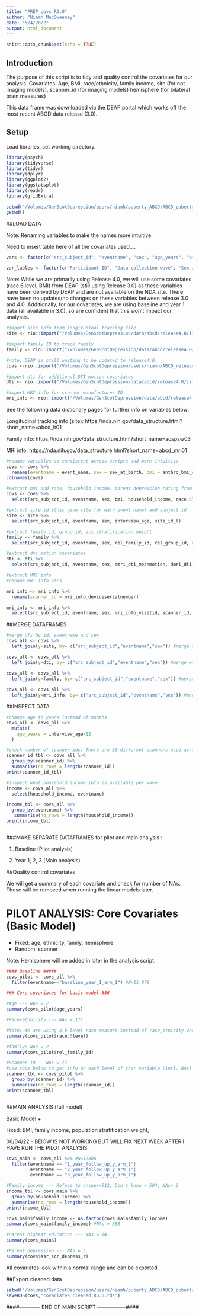 ```yaml
---
title: "PREP_covs_R3.0"
author: "Niamh MacSweeney"
date: "5/4/2022"
output: html_document
---
```


```r
knitr::opts_chunk$set(echo = TRUE)
```

## Introduction

The purpose of this script is to tidy and quality control the covariates for our analysis.
Covariates: Age, BMI, race/ethnicity, family income, site (for not imaging models), scanner_id (for imaging models) hemisphere (for bilateral brain measures)

This data frame was downloaded via the DEAP portal which works off the most recent ABCD data release (3.0). 

## Setup

Load libraries, set working directory.

```r

library(psych)
library(tidyverse)
library(tidyr)
library(dplyr)
library(ggplot2)
library(ggstatsplot)
library(readr)
library(gridExtra)

setwd("/Volumes/GenScotDepression/users/niamh/puberty_ABCD/ABCD_puberty_depression/prep")
getwd()

```

##LOAD DATA

Note: Renaming variables to make the names more intuitive. 

Need to insert table here of all the covariates used.... 

```r

vars <- factor(c("src_subject_id", "eventname", "sex", "age_years", "bmi", "race.6level", "demo_comb_income_p",  "abcd_site", "high.educ", "fsqc_qu_motion", "asr_scr_depress_r", "rel_family_id"))

var_lables <- factor(c("Participant ID", "Data collection wave", "Sex at birth", "Age in years", "Body Mass Index", "Race (6-level categorisation", "Household income", "Study site", "Highest education of parents", "FreeSurfer QC motion", "Parent (self-report) depressive problems", "Family ID"))

```

Note: While we are primarily using Release 4.0, we will use some covariates (race.6.level, BMI) from DEAP (still using Release 3.0) as these variables have been derived by DEAP and are not available on the NDA site. There have been no updates/no changes on these variables between release 3.0 and 4.0. Additionally, for our covariates, we are using baseline and year 1 data (all available in 3.0), so are confident that this won't impact our analyses. 


```r
#import site info from longitudinal tracking file
site <- rio::import("/Volumes/GenScotDepression/data/abcd/release4.0/iii.data/Culture_and_Environment/abcd_lt01.rds")

#import family ID to track family
family <- rio::import("/Volumes/GenScotDepression/data/abcd/release4.0/iii.data/Culture_and_Environment/acspsw03.rds")

#note: DEAP is still waiting to be updated to release4.0.
covs <-rio::import("/Volumes/GenScotDepression/users/niamh/ABCD_release3.0/iii.data/DEAP_data_downloads/covs_puberty_RR.rds") 

#import dti for additional DTI motion covariates 
dti <- rio::import("/Volumes/GenScotDepression/data/abcd/release4.0/iii.data/MRI_T_roi/abcd_dti_p101.rds")

#import MRI info for scanner manufacturer ID
mri_info <- rio::import("/Volumes/GenScotDepression/data/abcd/release4.0/iii.data/MRI_T_roi/abcd_mri01.rds")
```

See the following data dictionary pages for further info on variables below:

Longitudinal tracking info (site): https://nda.nih.gov/data_structure.html?short_name=abcd_lt01

Family info: https://nda.nih.gov/data_structure.html?short_name=acspsw03

MRI info: https://nda.nih.gov/data_structure.html?short_name=abcd_mri01

```r
#rename variables so consistent across scripts and more intuitive
covs <- covs %>% 
  rename(eventname = event_name, sex = sex_at_birth, bmi = anthro_bmi_calc, household_income = household.income)
colnames(covs)

#extract bmi and race, household income, parent depression rating from covs df
covs <- covs %>% 
  select(src_subject_id, eventname, sex, bmi, household_income, race.6level, asr_scr_depress_r)

#extract site id (this give site for each event name) and subject id 
site <- site %>% 
  select(src_subject_id, eventname, sex, interview_age, site_id_l)

#extract family id, group id, acs stratification weight 
family <- family %>% 
  select(src_subject_id, eventname, sex, rel_family_id, rel_group_id, acs_raked_propensity_score)

#extract dti motion covariates 
dti <- dti %>% 
  select(src_subject_id, eventname, sex, dmri_dti_meanmotion, dmri_dti_meanrot, dmri_dti_meantrans)

#extract MRI info
#rename MRI info vars 

mri_info <- mri_info %>% 
  rename(scanner_id = mri_info_deviceserialnumber)

mri_info <- mri_info %>% 
  select(src_subject_id, eventname, sex, mri_info_visitid, scanner_id, mri_info_studydate)
```

##MERGE DATAFRAMES

```r

#merge dfs by id, eventname and sex
covs_all <- covs %>% 
  left_join(y=site, by= c("src_subject_id","eventname","sex")) #merge covs and site

covs_all <- covs_all %>% 
  left_join(y=dti, by= c("src_subject_id","eventname","sex")) #merge with dti

covs_all <- covs_all %>% 
  left_join(y=family, by= c("src_subject_id","eventname","sex")) #merge with family
                     
covs_all <- covs_all %>% 
  left_join(y=mri_info, by= c("src_subject_id","eventname","sex")) #merge with mri info

```
##INSPECT DATA

```r

#change age to years instead of months 
covs_all <- covs_all %>%
  mutate(
    age_years = interview_age/12 
  )

#check number of scanner ids: There are 30 different scanners used across 21 sites 
scanner_id_tbl <- covs_all %>%
  group_by(scanner_id) %>% 
  summarise(no_rows = length(scanner_id))
print(scanner_id_tbl)

#inspect what household income info is available per wave
income <- covs_all %>% 
  select(household_income, eventname)

income_tbl <- covs_all %>%
  group_by(eventname) %>% 
   summarise(no_rows = length(household_income))
print(income_tbl)



```

###MAKE SEPARATE DATAFRAMES for pilot and main analysis :

1. Baseline (Pilot analysis)

2. Year 1, 2, 3 (Main analysis)


##Quality control covariates

We will get a summary of each covariate and check for number of NAs. These will be removed when running the linear models later.  

# PILOT ANALYSIS: Core Covariates (Basic Model)

- Fixed: age, ethnicity, family, hemisphere
- Random: scanner

Note: Hemisphere will be added in later in the analysis script. 

```r
#### Baseline #####
covs_pilot <- covs_all %>% 
  filter(eventname=="baseline_year_1_arm_1") #N=11,878

### Core covariates for basic model ###

#Age --- NAs = 2
summary(covs_pilot$age_years)

#Race/ethnicity --- NAs = 171

#Note: We are using a 6-level race measure instead of race_etnicity variable in an effort to make the measure more representative. "race.6level" includes White, Black, Asian, AIAN/NHPI (Asian Indian/Alaskan American/Native Hawaiian/Pacific Islander), Other, Mixed. 
summary(covs_pilot$race.6level)

#family: NAs = 2
summary(covs_pilot$rel_family_id)

#Scanner ID--- NAs = 77
#use code below to get info on each level of char variable (incl. NAs)
scanner_tbl <- covs_pilot %>%
  group_by(scanner_id) %>% 
  summarise(no_rows = length(scanner_id))
print(scanner_tbl)



```

##MAIN ANALYSIS (full model)

Basic Model +

Fixed: BMI, family income, population stratification weight,

06/04/22 - BElOW IS NOT WORKING BUT WILL FIX NEXT WEEK AFTER I HAVE RUN THE PILOT ANALYSIS. 
```r

covs_main <- covs_all %>% #N=17806
  filter(eventname == "1_year_follow_up_y_arm_1"|
         eventname == "2_year_follow_up_y_arm_1"|
         eventname == "3_year_follow_up_y_arm_1")

#Family income --- Refuse to answer=512, Don't know = 504, NAs= 2
income_tbl <- covs_main %>%
  group_by(household_income) %>% 
  summarise(no_rows = length(household_income))
print(income_tbl)

covs_main$family_income <- as.factor(covs_main$family_income)
summary(covs_main$family_income) #NAs = 388

#Parent highest education --- NAs = 14.
summary(covs_main$)

#Parent depression --- NAs = 5. 
summary(covs$asr_scr_depress_r)

```

All covariates look within a normal range and can be exported. 

##Export cleaned data 

```r
setwd("/Volumes/GenScotDepression/users/niamh/puberty_ABCD/ABCD_puberty_depression/data")
saveRDS(covs,"covariates_cleaned_R3.0.rds")
```
####------------ END OF MAIN SCRIPT -----------------####



